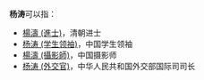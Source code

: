 '''杨涛'''可以指：
*[[楊濤_(進士)|楊濤 (進士)]]，清朝进士
*[[杨涛_(学生领袖)|杨涛 (学生领袖)]]，中国学生领袖
*[[楊濤_(攝影師)|楊濤 (攝影師)]]，中国摄影师
*[[杨涛_(外交官)|杨涛 (外交官)]]，中华人民共和国外交部国际司司长

{{Disambig|cat=二字杨姓人名消歧义|T}}